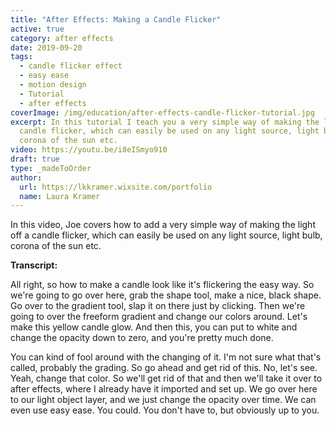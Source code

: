 ```yaml
---
title: "After Effects: Making a Candle Flicker"
active: true
category: after effects
date: 2019-09-20
tags:
  - candle flicker effect
  - easy ease
  - motion design
  - Tutorial
  - after effects
coverImage: /img/education/after-effects-candle-flicker-tutorial.jpg
excerpt: In this tutorial I teach you a very simple way of making the light off a
  candle flicker, which can easily be used on any light source, light bulb,
  corona of the sun etc.
video: https://youtu.be/i8eISmyo910
draft: true
type: _madeToOrder
author:
  url: https://lkkramer.wixsite.com/portfolio
  name: Laura Kramer
---
```


In this video, Joe covers how to add a very simple way of making the light off a candle flicker, which can easily be used on any light source, light bulb, corona of the sun etc.

**Transcript:**

All right, so how to make a candle look like it's flickering the easy way. So we're going to go over here, grab the shape tool, make a nice, black shape. Go over to the gradient tool, slap it on there just by clicking. Then we're going to over the freeform gradient and change our colors around. Let's make this yellow candle glow. And then this, you can put to white and change the opacity down to zero, and you're pretty much done.

You can kind of fool around with the changing of it. I'm not sure what that's called, probably the grading. So go ahead and get rid of this. No, let's see. Yeah, change that color. So we'll get rid of that and then we'll take it over to after effects, where I already have it imported and set up. We go over here to our light object layer, and we just change the opacity over time. We can even use easy ease. You could. You don't have to, but obviously up to you.

